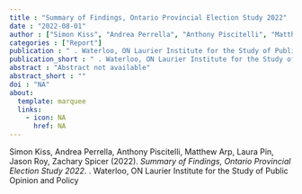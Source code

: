 ```yaml
---
title : "Summary of Findings, Ontario Provincial Election Study 2022"
date : "2022-08-01"
author : ["Simon Kiss", "Andrea Perrella", "Anthony Piscitelli", "Matthew Arp", "Laura Pin", "Jason Roy", "Zachary Spicer"]
categories : ["Report"]
publication : " . Waterloo, ON Laurier Institute for the Study of Public Opinion and Policy"
publication_short : " . Waterloo, ON Laurier Institute for the Study of Public Opinion and Policy"
abstract : "Abstract not available"
abstract_short : ""
doi : "NA"
about:
  template: marquee
  links:
    - icon: NA
      href: NA
---
```



::: {.callout-note title="How to cite this work"}

Simon Kiss, Andrea Perrella, Anthony Piscitelli, Matthew Arp, Laura Pin, Jason Roy, Zachary Spicer (2022). *Summary of Findings, Ontario Provincial Election Study 2022*.  . Waterloo, ON Laurier Institute for the Study of Public Opinion and Policy

:::


